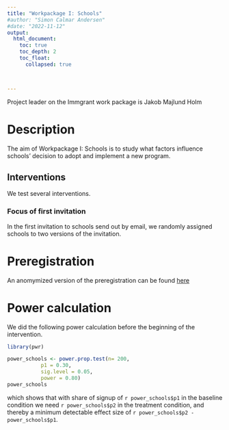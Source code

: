 ```yaml
---
title: "Workpackage I: Schools"
#author: "Simon Calmar Andersen"
#date: "2022-11-12"
output: 
  html_document:
    toc: true
    toc_depth: 2
    toc_float:
      collapsed: true



---
```



Project leader on the Immgrant work package is Jakob Majlund Holm

# Description

The aim of Workpackage I: Schools is to study what factors influence schools' decision to adopt and implement a new program.

## Interventions

We test several interventions.

### Focus of first invitation

In the first invitation to schools send out by email, we randomly assigned schools to two versions of the invitation.

# Preregistration

An anomymized version of the preregistration can be found [here](https://aspredicted.org/5JK_RG9)


# Power calculation

We did the following power calculation before the beginning of the intervention.

```r
library(pwr)
```

```r
power_schools <- power.prop.test(n= 200,
           p1 = 0.30,
           sig.level = 0.05,
           power = 0.80)
power_schools
```
which shows that with share of signup of `r power_schools$p1` in the baseline condition we need `r power_schools$p2` in the treatment condition, and thereby a minimum detectable effect size of `r power_schools$p2 - power_schools$p1`.